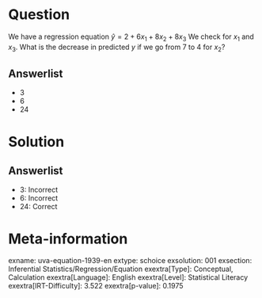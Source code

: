 Question
========

We have a regression equation $\hat{y} = 2 + 6x_{1} +
8x_{2} + 8x_{3}$ We check for *x*~1~ and *x*~3~. What is the decrease in predicted *y* if we go from 7 to 4 for *x*~2~?

Answerlist
----------

* 3
* 6
* 24

Solution
========

Answerlist
----------

* 3: Incorrect
* 6: Incorrect
* 24: Correct

Meta-information
================
exname: uva-equation-1939-en
extype: schoice
exsolution: 001
exsection: Inferential Statistics/Regression/Equation
exextra[Type]: Conceptual, Calculation
exextra[Language]: English
exextra[Level]: Statistical Literacy
exextra[IRT-Difficulty]: 3.522
exextra[p-value]: 0.1975
